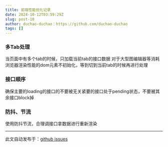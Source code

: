 ```yaml
---
title: 前端性能优化记录
date: 2024-10-12T03:59:29Z
slug: post-10
author: duchao-duchao：https://github.com/duchao-duchao
tags: []
---
```


### 多Tab处理
当页面中有多个tab的时候，只加载当前tab的接口数据
对于大型图编辑器等消耗浏览器渲染性能的dom元素不初始化，等到切到当前tab的时候再进行处理
### 接口顺序
确保主要的loading的接口的不要被无关紧要的接口处于pending状态，不要被其余接口block掉
### 防抖、节流
使用防抖节流，合理调接口拿数据进行重新渲染

---
此文自动发布于：<a href="https://github.com/duchao-duchao/dc-blog/issues/10" target="_blank">github issues</a>
